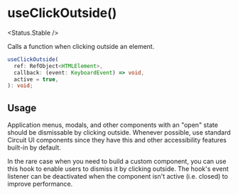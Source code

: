 
# useClickOutside()

<Status.Stable />

Calls a function when clicking outside an element.

<Story id="hooks-useclickoutside--example" />

```ts
useClickOutside(
  ref: RefObject<HTMLElement>,
  callback: (event: KeyboardEvent) => void,
  active = true,
): void;
```

## Usage

Application menus, modals, and other components with an "open" state should be dismissable by clicking outside. Whenever possible, use standard Circuit UI components since they have this and other accessibility features built-in by default.

In the rare case when you need to build a custom component, you can use this hook to enable users to dismiss it by clicking outside. The hook's event listener can be deactivated when the component isn't active (i.e. closed) to improve performance.
